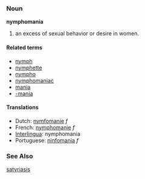 ===Noun===
'''nymphomania'''

#an excess of sexual behavior or desire in women.

====Related terms====
*[[nymph]]
*[[nymphette]]
*[[nympho]]
*[[nymphomaniac]]
*[[mania]]
*[[-mania]]

====Translations====
*Dutch: [[nymfomanie]] ''f''
*French: [[nymphomanie]] ''f''
*[[Interlingua]]: nymphomania
*Portuguese: [[ninfomania]] ''f''


===See Also===
[[satyriasis]]